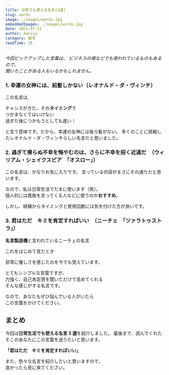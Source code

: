 ```yaml
---
title: 日常でも使える名言[3選]
slug: words
image: ./images/words.jpg
embeddedImages: ./images/words.jpg
date: 2021-07-22
author: kaniya
category: 雑学
readTime: 15
---
```


_今回ピックアップした言葉は、 ビジネスの場などでも使われているものもあるので、_<br/>
_聞いたことがある人もいるかもしれません。_

### 1. 幸運の女神には、前髪しかない（レオナルド・ダ・ヴィンチ）

この名言は,

チャンスがきた、その**タイミング**で<br/>
つかまなくてはいけない<br/>
過ぎた後につかもうとしても遅い！

と言う意味です。だから、幸運の女神には後ろ髪がない。
多くのことに挑戦したレオナルド・ダ・ヴィンチらしい名言だと思いました。

### 2. 過ぎて帰らぬ不幸を悔やむのは、さらに不幸を招く近道だ　（ウィリアム・シェイクスピア　「オスロー」）

この名言は、かなりお気に入りです。
言っている内容がまさにその通りだと思います。

なので、私は日常生活でたまに使います（笑）。<br/>
個人的には愚痴を言ってくる人などに使うのが**おすすめ**。

しかし、経験からタイミングと使用回数には気を付けた方が良いです。

### 3. 君はただ　キミを肯定すればいい　（ニーチェ　「ツァラトゥストラ」）

**名言製造機**と言われているニーチェの名言

これをはじめて見たとき

非常に優しさを感じたのを今でも覚えています。

とてもシンプルな言葉ですが、<br/>
力強く、自己肯定感を聞いただけで高めてくれる<br/>
そんな感じがする名言です。

なので、あなたもぜひ悩んでいる人がいたら<br/>
この言葉をかけてください。

## まとめ

今回は**日常生活でも使える名言 3 選**を紹介しました。
最後まで、読んでくれたそこのあなたにこの言葉を送りたいと思います。

**「君はただ　キミを肯定すればいい」**

また、色々な名言を紹介したいと思いますので、<br/>
良かったら見に来てください。
